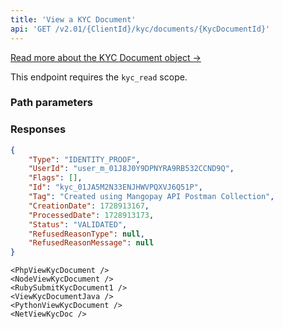 ```yaml
---
title: 'View a KYC Document'  
api: 'GET /v2.01/{ClientId}/kyc/documents/{KycDocumentId}'  
---
```




[Read more about the KYC Document object →](/api-reference/kyc-documents/kyc-document-object)

This endpoint requires the `kyc_read` scope.

### Path parameters  

<KycDocumentId />  

### Responses  

<AccordionGroup><Accordion title="200" defaultOpen>  

<Type11Response />  

<UserId2Response />  

<FlagsResponse />  

<IdResponse />  

<Tag2Response />  

<CreationDateResponse />  

<ProcessedDateResponse />  

<Status12Response />  

<RefusedReasonType1Response />  

<RefusedReasonMessageResponse /></Accordion></AccordionGroup>  

<ResponseExample>  

```json 200  
{
    "Type": "IDENTITY_PROOF",
    "UserId": "user_m_01J8J0Y9DPNYRA9RB532CCND9Q",
    "Flags": [],
    "Id": "kyc_01JA5M2N33ENJHWVPQXVJ6Q51P",
    "Tag": "Created using Mangopay API Postman Collection",
    "CreationDate": 1728913167,
    "ProcessedDate": 1728913173,
    "Status": "VALIDATED",
    "RefusedReasonType": null,
    "RefusedReasonMessage": null
}
 ```  

</ResponseExample>  

<RequestExample>  

    <PhpViewKycDocument />
    <NodeViewKycDocument />
    <RubySubmitKycDocument1 />
    <ViewKycDocumentJava />
    <PythonViewKycDocument />
    <NetViewKycDoc />
    
</RequestExample>